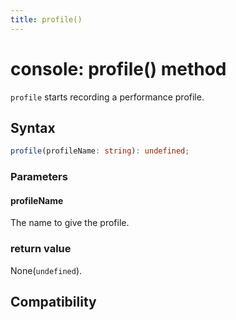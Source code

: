 ```yaml
---
title: profile()
---
```


# console: profile() method

`profile` starts recording a performance profile.

## Syntax

```ts
profile(profileName: string): undefined;
```

### Parameters

#### profileName

The name to give the profile.

### return value

None(`undefined`).

## Compatibility


<LegacyCompatTable metadata="lynx-api/global/console/profile" />
